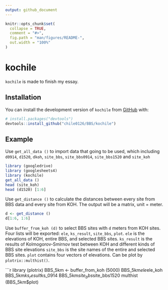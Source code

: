 ```yaml
---
output: github_document
---
```


<!-- README.md is generated from README.Rmd. Please edit that file -->

```r
knitr::opts_chunk$set(
  collapse = TRUE,
  comment = "#>",
  fig.path = "man/figures/README-",
  out.width = "100%"
)
```

# kochile

<!-- badges: start -->
<!-- badges: end -->

`kochile` is made to finish my essay.

## Installation

You can install the development version of `kochile` from [GitHub](https://github.com/) with:

``` r
# install.packages("devtools")
devtools::install_github("chile0126/BBS/kochile")
```

## Example

Use `get_all_data ()` to import data that going to be used, which including `d0914`, `d1520`, `dkoh`, `site_bbs`, `site_bbs0914`, `site_bbs1520` and `site_koh`

```r
library (googledrive)
library (googlesheets4)
library (kochile)
get_all_data ()
head (site_koh)
head (d1520) [1:6]
```

Use `get_distance ()` to calculate the distances between every site from BBS data and every site from KOH.
The output will be a matrix, unit = meter.

```r
d <- get_distance ()
d[1:6, 1:6]
```

Use `buffer_from_koh (d)` to select BBS sites with `d` meters from KOH sites. Four lists will be exported: `ele`, `ks_result`, `site_bbs`, `plot`. 
`ele` is the elevations of KOH, entire BBS, and selected BBS sites. 
`ks_result` is the results of Kolmogorov-Smirnov test between KOH and different kinds of BBS site elevations
`site_bbs` is the site names of the entire and selected BBS sites.
`plot` contains four vectors of elevations. Can be plot by `plotrix::multhist()`.

```r
library (plotrix)
BBS_5km <- buffer_from_koh (5000)
BBS_5km$ele$ele_koh
BBS_5km$ks_result$ks_0914
BBS_5km$site_bbs$site_bbs1520
multhist (BBS_5km$plot)
